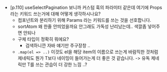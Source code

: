 -   [p.110] useSelectPagination 보니까 커스텀 훅의 파라미터 같은데 여기에 Props라는 키워드 쓰는거에 대해 어떻게 생각하시나요?
    -   컴포넌트와 분리하기 위해 Params 라는 키워드를 쓰는 것을 선호합니다.
    -   sortAtom 왜 한줄 안띄었을까요 안그래도 가독성 난리났는데.. 색깔좀 넣어주면 안되나
    -   구체 타입이 정확히 뭐에요?
        -   검색하니깐 자바 얘기만 주구장창 ..
    -   `.map(el => ..)` 이것도 el을 해당 item의 이름으로 쓰는게 바람직한 것처럼 제네릭도 뭔가 T보다 네이밍이 들어가는게 더 좋은 것 같습니다. -> 유독 제네릭만 T를 쓰는 관습이 더 강한 느낌 ..?
